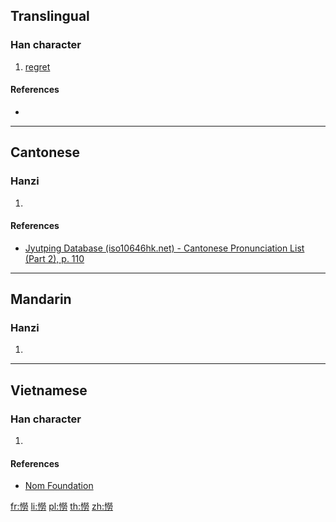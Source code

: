 {{character info/new}}
==Translingual==

===Han character===
{{Han char|rn=61|rad=心|as=12|sn=15|four=|canj=PFFS|ids=⿰忄勞}}

# [[regret]]

====References====
* {{Han ref|kx=0403.210|dkj=11241|dj=0743.230|hdz=42356.090|uh=61A6|ud=24998}}

----

==Cantonese==

===Hanzi===
{{yue-hanzi|jyut=lou6|y=lou6}}

# {{defn|lang=yue|sort=心12}}

====References====
* [http://www.iso10646hk.net/jp/document/download.jsp Jyutping Database (iso10646hk.net) - Cantonese Pronunciation List (Part 2), p. 110]

----

==Mandarin==

===Hanzi===
{{cmn-hanzi|pin=[[lào]] ([[lao4]])|wg=lao<sup>4</sup>}}

# {{defn|lang=cmn|sort=心12}}

----

==Vietnamese==

===Han character===
{{vi-readings|rs=心12|hanviet=nhờn}}

# {{defn|lang=vi|sort=心12}}

====References====
* [http://nomfoundation.org/common/nom_details.php?codepoint=61a6 Nom Foundation]

[[fr:憦]]
[[li:憦]]
[[pl:憦]]
[[th:憦]]
[[zh:憦]]